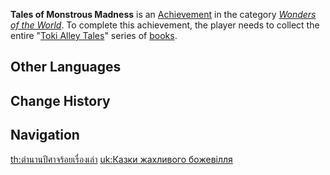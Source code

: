 {{Achievement Infobox
|title        = 
|id           = 80091
|order id     = 0092
|category     = Wonders of the World
|description  = Collect the entire "[[Toki Alley Tales]]" series.
|requirements = 
|primogems    = 5
|tracking     = 
|topic        = Books
|type         = Exploration
}}
'''Tales of Monstrous Madness''' is an [[Achievement]] in the category ''[[Wonders of the World]]''. To complete this achievement, the player needs to collect the entire "[[Toki Alley Tales]]" series of [[books]].
<!--
==Trivia==

==Video Guides==
{{EVT
|video1   = 
|caption1 = 
}}
-->
==Other Languages==
{{Other Languages|default_hidden=1
|en      = Tales of Monstrous Madness
|zhs     = 妖鬼狂言百物语
|zhs_rm  = Yāoguǐ Kuángyán Bǎi Wùyǔ
|zht     = 妖鬼狂言百物語
|zht_rm  = Yāoguǐ Kuángyán Bǎi Wùyǔ
|ja      = 妖鬼狂言百物語
|ja_rm   = Youki Kyougen Hyakumonogatari
|ko      = 요괴의 망언 모노가타리
|ko_rm   = 
|es      = Relatos extraordinarios
|fr      = Démons et récits extraordinaires
|ru      = Байки из склепа
|th      = ตำนานปีศาจร้อยเรื่องเล่า
|th_rm   = 
|vi      = Tuyển Tập Truyền Thuyết Ma Quỷ
|de      = Geisterstunde
|id      = Seratus Kisah Para Monster
|pt      = Contos de Loucura Monstruosa
<!--
|zh_tl   = 
|ja_tl   = 
|ko_tl   = 
|es_tl   = 
|fr_tl   = 
|ru_tl   = 
|th_tl   = 
|vi_tl   = 
|de_tl   = 
|id_tl   = 
|pt_tl   = 
-->
}}

==Change History==
{{Change History|2.1}}
<!--
==References==
{{Reflist}}
-->
==Navigation==
{{Achievement Navbox|Wonders of the World|Exploration}}
[[th:ตำนานปีศาจร้อยเรื่องเล่า]]
[[uk:Казки жахливого божевілля]]